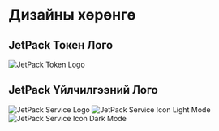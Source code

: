 # Дизайны хөрөнгө

## JetPack Токен Лого

![JetPack Token Logo](/images/jetpack.svg)

## JetPack Үйлчилгээний Лого

![JetPack Service Logo](/images/jetpack_image.png)
![JetPack Service Icon Light Mode](/images/jetpack_logo.svg)
![JetPack Service Icon Dark Mode](/images/jetpack_logo_dark.svg)